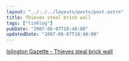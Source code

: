```yaml
---
layout: "../../../layouts/posts/post.astro"
title: Thieves steal brick wall
tags: ["linklog"]
pubDate: "2007-06-07T18:40:00"
updatedDate: "2007-06-07T18:40:00"
---
```


[Islington Gazette - Thieves steal brick wall](http://www.islingtongazette.co.uk/content/islington/gazette/news/story.aspx?brand=ISLGOnline&category=news&tBrand=northlondon24&tCategory=newsislg&itemid=WeED06%20Jun%202007%2010%3A30%3A04%3A903&t=YzE3Y2Q0MDJiYzEzM2RhMTBhOThjNWJhZDY5MTBlMjY1MTEwYWIwYyw0ZjlOazFqdQ==&b=t:_uATxAF3eBh8Q-yEMv79Rg)

